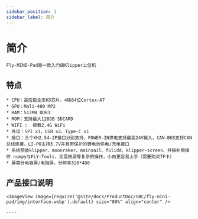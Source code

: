 ```yaml
---
sidebar_position: 1
sidebar_label: 简介
---
```




# 简介

    Fly-MINI-Pad是一款入门级Klipper上位机

## 特点

    * CPU：高性能全志H3芯片，4核64位Cortex-A7
    * GPU：Mali-400 MP2
    * RAM：512MB DDR3
    * ROM：支持最大128GB SDCARD
    * WIFI :  板载2.4G WiFi
    * 外设：SPI x1，USB x2，Type-C x1
    * 接口：三个XH2.54-2P接口分别支持，POWER-IN供电支持最高24V输入，CAN-BUS支持CAN总线连接，LI-PO支持3.7V并且带保护的锂电池供电/充电接口
    * 系统预装klipper、moonraker、mainsail、fulidd、klipper-screen、共振补偿插件 numpy与FLY-Tools，无需换源等复杂的操作，小白更容易上手（需要购买TF卡）
    * 屏幕分电容屏/电阻屏，分辨率320*480

## 产品接口说明

    <ImageView image={require('@site/docs/ProductDoc/SBC/fly-mini-pad/img/interface.webp').default} size="80%" align="center" />

    ----